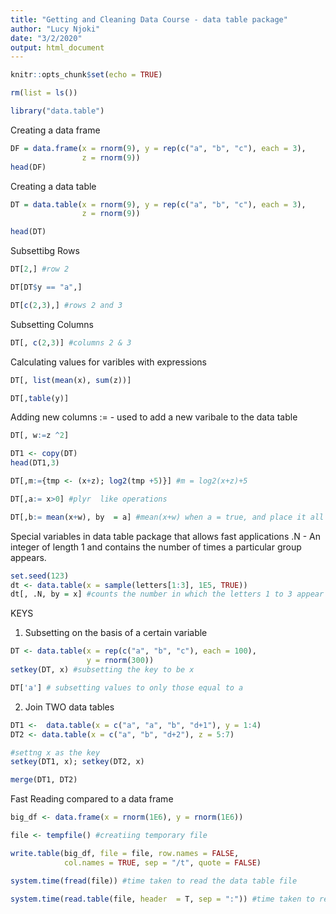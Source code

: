 ---
title: "Getting and Cleaning Data Course - data table package"
author: "Lucy Njoki"
date: "3/2/2020"
output: html_document
---

```{r setup, include=FALSE}
knitr::opts_chunk$set(echo = TRUE)
```

```{r}
rm(list = ls())

library("data.table")
```

Creating a data frame
```{r}
DF = data.frame(x = rnorm(9), y = rep(c("a", "b", "c"), each = 3),
                z = rnorm(9))
head(DF)
```

Creating a data table
```{r}
DT = data.table(x = rnorm(9), y = rep(c("a", "b", "c"), each = 3),
                z = rnorm(9))

head(DT)
```

Subsettibg Rows
```{r}
DT[2,] #row 2

DT[DT$y == "a",]

DT[c(2,3),] #rows 2 and 3
```

Subsetting Columns
```{r}
DT[, c(2,3)] #columns 2 & 3
```

Calculating values for varibles with expressions
```{r}
DT[, list(mean(x), sum(z))]

DT[,table(y)]
```

Adding new columns
:=  - used to add a new varibale to the data table
```{r}
DT[, w:=z ^2]

DT1 <- copy(DT)
head(DT1,3)

DT[,m:={tmp <- (x+z); log2(tmp +5)}] #m = log2(x+z)+5

DT[,a:= x>0] #plyr  like operations

DT[,b:= mean(x+w), by  = a] #mean(x+w) when a = true, and place it all rows when a=false and vice versa
```

Special variables in data table package that allows fast applications
.N - An integer of length 1 and contains the number of times a particular group appears.
```{r}
set.seed(123)
dt <- data.table(x = sample(letters[1:3], 1E5, TRUE))
dt[, .N, by = x] #counts the number in which the letters 1 to 3 appear grouped by x
```

KEYS

1. Subsetting on the basis of a certain variable

```{r}
DT <- data.table(x = rep(c("a", "b", "c"), each = 100),
                 y = rnorm(300))
setkey(DT, x) #subsetting the key to be x

DT['a'] # subsetting values to only those equal to a
```

2. Join TWO data tables

```{r}
DT1 <-  data.table(x = c("a", "a", "b", "d+1"), y = 1:4)
DT2 <- data.table(x = c("a", "b", "d+2"), z = 5:7)

#settng x as the key
setkey(DT1, x); setkey(DT2, x)

merge(DT1, DT2)

```

Fast Reading compared to a data frame
```{r}
big_df <- data.frame(x = rnorm(1E6), y = rnorm(1E6))

file <- tempfile() #creatiing temporary file

write.table(big_df, file = file, row.names = FALSE,
            col.names = TRUE, sep = "/t", quote = FALSE)

system.time(fread(file)) #time taken to read the data table file

system.time(read.table(file, header  = T, sep = ":")) #time taken to read the data frame file
```


